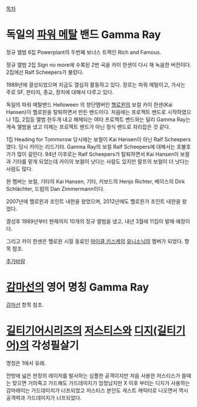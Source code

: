 [[목차]]

= 독일의 [[파워 메탈]] 밴드 Gamma Ray =

{{{#!html
<iframe width="560" height="315" src="//www.youtube.com/embed/8SLE0A4yi3E" frameborder="0" allowfullscreen></iframe>
}}}

정규 앨범 6집 Powerplant의 두번째 보너스 트랙인 Rich and Famous. 

정규 앨범 2집 Sign no more에 수록된 2번 곡을 카이 한센이 다시 재 녹음한 버전이다. 2집에선 Ralf Scheepers가 불렀다.

1989년에 결성되었으며 지금도 열심히 활동하고 있다. 장르는 파워 메탈이고, 가사는 주로 SF, 판타지, 종교, 정치에 대해서 다루고 있다.

독일의 파워 메탈밴드 Helloween 의 창단멤버인 [[헬로윈]]의 보컬 카이 한센(Kai Hansen)이 헬로윈을 탈퇴하면서 만든 밴드이다. 처음에는 프로젝트 밴드로 시작하였으나 1집, 2집등 앨범 한두개 내고 해체되는 여타 프로젝트 밴드와는 달리 Gamma Ray는 계속 앨범을 냈고 이제는 프로젝트 밴드가 아닌 정식 밴드로 자리잡은 것 같다.

1집 Heading for Tommorow 당시에는 보컬이 Kai Hansen이 아닌 Ralf Scheepers 였다. 당시 카이는 리드기타. Gamma Ray의 보컬 Ralf Scheepers에 대해서는 호불호가가 많이 갈린다. 94년 이후로는 Ralf Scheepers가 탈퇴하면서  Kai Hansen이 보컬과 기타를 맡게 되었는데 카이의 보컬이 낫다는 사람도 있지만 랄프의 보컬이 더 낫다는 사람도 많다.

현 멤버는 보컬, 기타의 Kai Hansen, 기타, 키보드의 Henjo Richter, 베이스의 Dirk Schlächter, 드럼의 Dan Zimmermann이다.

2007년에 헬로윈과 조인트 내한을 왔었으며, 2012년에도 헬로윈가 조인트 내한을 왔었다.

결성후 1989년부터 현재까지 10개의 정규 앨범을 냈고, 내년 3월에 11집이 발매 예정이다.

그리고 카이 한센은 헬로윈 시절 동료인 [[마이클 키스케]]의 [[유니소닉]]의 멤버가 되었다. 항목 참조.

[[추가바람]]

= [[감마선]]의 영어 명칭 Gamma Ray =

[[감마선]] 항목 참조.

= [[길티기어]]시리즈의 [[저스티스]]와 [[디지(길티기어)]]의 각성필살기 =

명칭은 1에서 유래.

전방에 넓은 판정의 레이저를 발사하는 심플한 공격이지만 처음 사용한 저스티스가 쓸때는 맞으면 거의죽고 가드해도 가드데미지가 엄청났지만 X 이후 부터는 디지가 사용하는 감마레이는 가드데미지가 너프되었고 저스티스 본인도 게스트 캐릭터로 나오면서 역시 공격력과 가드데미지가 너프되었다. 
